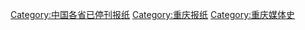 [[Category:中国各省已停刊报纸|Category:中国各省已停刊报纸]]
[[Category:重庆报纸|Category:重庆报纸]]
[[Category:重庆媒体史|Category:重庆媒体史]]